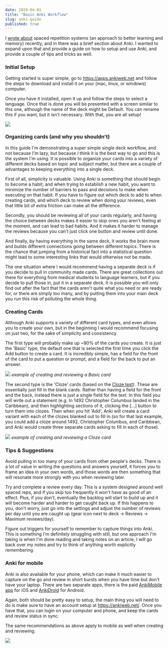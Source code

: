 ```yaml
---
date: 2020-04-01
title: "Basic Anki Workflow"
slug: anki-guide
published: true
---
```


I [wrote about](https://aengusmcmillin.com/learning-spaced-repetition) spaced repetition systems (an approach to better learning and memory) recently, and in there was a brief section about Anki. I wanted to expand upon that and provide a guide on how to setup and use Anki, and provide a couple of tips and tricks as well.

### Initial Setup

Getting started is super simple, go to https://apps.ankiweb.net and follow the steps to download and install it on your (mac, linux, or windows) computer. 

Once you have it installed, open it up and follow the steps to select a language. Once that is done you will be presented with a screen similar to this one, although the name of the deck might be Default. You can rename this if you want, but it isn't necessary. With that, you are all setup!

![](images/ankihome.png)


### Organizing cards (and why you shouldn't)

In this guide I'm demonstrating a super simple single deck workflow, and not because I'm lazy, but because I think it is the best way to go and this is the system I'm using. It is possible to organize your cards into a variety of different decks based on topic and subject matter, but there are a couple of advantages to keeping everything into a single deck.

First of all, simplicity is valuable. Using Anki is something that should begin to become a habit, and when trying to establish a new habit, you want to minimize the number of barriers to pass and decisions to make when executing on that habit. If you have to figure out which deck to add to when creating cards, and which deck to review when doing your reviews, even that little bit of extra friction can make all the difference.

Secondly, you should be reviewing all of your cards regularly, and having the choice between decks makes it easier to skip ones you aren't feeling at the moment, and can lead to bad habits. And it makes it harder to manage the reviews because you can't just click one button and review until done. 

And finally, by having everything in the same deck, it works the brain more and builds different connections going between different topics. There is the chance that jumping from a historical fact into a statistical question might lead to some interesting links that would otherwise not be made.

The one situation where I would recommend having a separate deck is if you decide to pull in community made cards. There are great collections out there for everything from medical students to language learners, but if you decide to pull those in, put it in a separate deck. It is possible you will only find out after the fact that the cards aren't quite what you need or are ready for, or there are simply too many, and by putting them into your main deck you run this risk of polluting the whole thing.

### Creating Cards

Although Anki supports a variety of different card types, and even allows you to create your own, but in the beginning I would recommend focusing on just two, for the sake of simplicity and consistency.

The first type will probably make up ~90% of the cards you create. It is just the 'Basic' type, the default one that is selected the first time you click the Add button to create a card. It is incredibly simple, has a field for the front of the card to put a question or prompt, and a field for the back to put an answer.

![](images/ankibasiccard.png)
*example of creating and reviewing a Basic card*

The second type is the 'Cloze' cards (based on the [Cloze test](https://en.wikipedia.org/wiki/Cloze_test)). These are essentially just fill in the blank cards. Rather than having a field for the front and the back, instead there is just a single field for the text. In this field you will write out a statement (e.g. In 1492 Christopher Columbus landed in the Caribbean), and then highlighting sections of it, clicking the [...] button to turn them into clozes. Then when you hit 'Add', Anki will create a card variant with each of the clozes blanked out to fill in (so for that last example, you could add a cloze around 1492, Christopher Columbus, and Caribbean, and Anki would create three separate cards asking to fill in each of those).

![](images/ankiclozecard.png)
*example of creating and reviewing a Cloze card*

### Tips & Suggestions

Avoid pulling in too many of your cards from other people's decks. There is a lot of value in writing the questions and answers yourself, it forces you to frame an idea in your own words, and those words are then something that will resonate more strongly with you when reviewing later.

Try and complete a review every day. This is a system designed around well spaced reps, and if you skip too frequently it won't have as good of an effect. Plus, if you don't, eventually the backlog will start to build up and it will become harder and harder to get caught back up. If this happens to you, don't worry, just go into the settings and adjust the number of reviews per day until you are caught up (gear icon next to deck -> Reviews -> Maximum reviews/day).

Figure out triggers for yourself to remember to capture things into Anki. This is something I'm definitely struggling with still, but one approach I'm taking is when I'm done reading and taking notes on an article, I will go back over my notes and try to think of anything worth explicitly remembering.

### Anki for mobile

Anki is also available for your phone, which can make it much easier to capture on the go and review in short bursts when you have time but don't have your laptop. 
There are two separate apps, there is the paid [AnkiMobile app](https://itunes.apple.com/us/app/ankimobile-flashcards/id373493387) for iOS and [AnkiDroid](https://play.google.com/store/apps/details?id=com.ichi2.anki) for Android.

Again, both should be pretty easy to setup, the main thing you will need to do is make sure to have an account setup at https://ankiweb.net/. Once you have that, you can login on your computer and phone, and keep the cards and review status in sync. 

The same recommendations as above apply to mobile as well when creating and reviewing. 

![](images/ankimobile.png)

